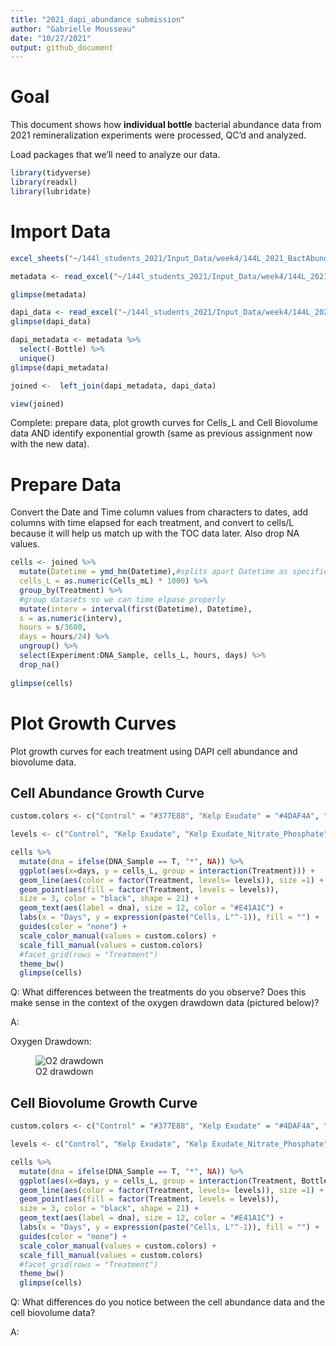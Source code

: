 ```yaml
---
title: "2021_dapi_abundance submission"
author: "Gabrielle Mousseau"
date: "10/27/2021"
output: github_document
---
```

# Goal

This document shows how **individual bottle** bacterial abundance data from 2021 remineralization experiments were processed, QC'd and analyzed.  

Load packages that we'll need to analyze our data. 
```r
library(tidyverse)
library(readxl)
library(lubridate)
```

# Import Data 

```r
excel_sheets("~/144l_students_2021/Input_Data/week4/144L_2021_BactAbund.xlsx")

metadata <- read_excel("~/144l_students_2021/Input_Data/week4/144L_2021_BactAbund.xlsx", sheet = "Metadata")

glimpse(metadata)

dapi_data <- read_excel("~/144l_students_2021/Input_Data/week4/144L_2021_BactAbund.xlsx", sheet = "DAPI_Data")
glimpse(dapi_data)

dapi_metadata <- metadata %>%
  select(-Bottle) %>%
  unique()
glimpse(dapi_metadata)

joined <-  left_join(dapi_metadata, dapi_data) 

view(joined)

```

Complete: prepare data, plot growth curves for Cells_L and Cell Biovolume data AND identify exponential growth (same as previous assignment now with the new data). 


# Prepare Data

Convert the Date and Time column values from characters to dates, add columns with time elapsed for each treatment, and convert to cells/L because it will help us match up with the TOC data later. Also drop NA values.

```r
cells <- joined %>% 
  mutate(Datetime = ymd_hm(Datetime),#splits apart Datetime as specified
  cells_L = as.numeric(Cells_mL) * 1000) %>% 
  group_by(Treatment) %>% 
  #group datasets so we can time elpase properly
  mutate(interv = interval(first(Datetime), Datetime), 
  s = as.numeric(interv), 
  hours = s/3600, 
  days = hours/24) %>% 
  ungroup() %>% 
  select(Experiment:DNA_Sample, cells_L, hours, days) %>%
  drop_na()
  
glimpse(cells)
```


# Plot Growth Curves

Plot growth curves for each treatment using DAPI cell abundance and biovolume data. 

## Cell Abundance Growth Curve

```r
custom.colors <- c("Control" = "#377E88", "Kelp Exudate" = "#4DAF4A", "Kelp Exudate_Nitrate_Phosphate" = "#E41A1C", "Glucose_Nitrate_Phosphate" = "#FF7F00")

levels <- c("Control", "Kelp Exudate", "Kelp Exudate_Nitrate_Phosphate", "Glucose_Nitrate_Phosphate")

cells %>% 
  mutate(dna = ifelse(DNA_Sample == T, "*", NA)) %>%
  ggplot(aes(x=days, y = cells_L, group = interaction(Treatment))) + 
  geom_line(aes(color = factor(Treatment, levels= levels)), size =1) +
  geom_point(aes(fill = factor(Treatment, levels = levels)),
  size = 3, color = "black", shape = 21) +
  geom_text(aes(label = dna), size = 12, color = "#E41A1C") +
  labs(x = "Days", y = expression(paste("Cells, L"^-1)), fill = "") +
  guides(color = "none") + 
  scale_color_manual(values = custom.colors) + 
  scale_fill_manual(values = custom.colors)
  #facet_grid(rows = "Treatment")
  theme_bw()
  glimpse(cells)
```

Q: What differences between the treatments do you observe? Does this make sense in the context of the oxygen drawdown data (pictured below)?

A: 

Oxygen Drawdown: 

![O2 drawdown](EEMB144_remin_autoBOD.png)

## Cell Biovolume Growth Curve

```r
custom.colors <- c("Control" = "#377E88", "Kelp Exudate" = "#4DAF4A", "Kelp Exudate_Nitrate_Phosphate" = "#E41A1C", "Glucose_Nitrate_Phosphate_" = "#FF7F00")

levels <- c("Control", "Kelp Exudate", "Kelp Exudate_Nitrate_Phosphate", "Glucose_Nitrate_Phosphate")

cells %>% 
  mutate(dna = ifelse(DNA_Sample == T, "*", NA)) %>%
  ggplot(aes(x=days, y = cells_L, group = interaction(Treatment, Bottle))) + 
  geom_line(aes(color = factor(Treatment, levels= levels)), size =1) +
  geom_point(aes(fill = factor(Treatment, levels = levels)),
  size = 3, color = "black", shape = 21) +
  geom_text(aes(label = dna), size = 12, color = "#E41A1C") +
  labs(x = "Days", y = expression(paste("Cells, L"^-1)), fill = "") +
  guides(color = "none") + 
  scale_color_manual(values = custom.colors) + 
  scale_fill_manual(values = custom.colors)
  #facet_grid(rows = "Treatment")
  theme_bw()
  glimpse(cells)
```

Q: What differences do you notice between the cell abundance data and the cell biovolume data? 

A: 
